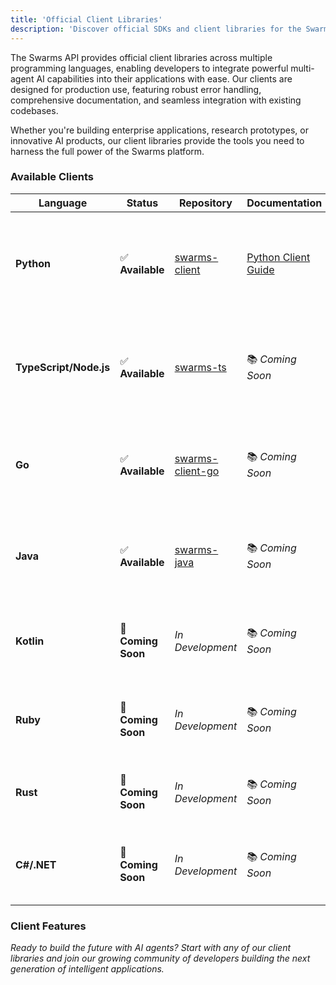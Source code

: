 ```yaml
---
title: 'Official Client Libraries'
description: 'Discover official SDKs and client libraries for the Swarms API in multiple programming languages.'
---
```


The Swarms API provides official client libraries across multiple programming languages, enabling developers to integrate powerful multi-agent AI capabilities into their applications with ease. Our clients are designed for production use, featuring robust error handling, comprehensive documentation, and seamless integration with existing codebases.

Whether you're building enterprise applications, research prototypes, or innovative AI products, our client libraries provide the tools you need to harness the full power of the Swarms platform.

### Available Clients

| Language               | Status             | Repository                                                                    | Documentation                                                           | Description                                                                                           |
| ---------------------- | ------------------ | ----------------------------------------------------------------------------- | ----------------------------------------------------------------------- | ----------------------------------------------------------------------------------------------------- |
| **Python**             | ✅ **Available**    | [swarms-client](https://github.com/The-Swarm-Corporation/swarms-client)       | [Python Client Guide](/clients/python-client)                           | Production-grade Python client with comprehensive error handling, retry logic, and extensive examples |
| **TypeScript/Node.js** | ✅ **Available**    | [swarms-ts](https://github.com/The-Swarm-Corporation/swarms-ts)               | 📚 _Coming Soon_                                                        | Modern TypeScript client with full type safety, Promise-based API, and Node.js compatibility          |
| **Go**                 | ✅ **Available**    | [swarms-client-go](https://github.com/The-Swarm-Corporation/swarms-client-go) | 📚 _Coming Soon_                                                        | High-performance Go client optimized for concurrent operations and microservices                      |
| **Java**               | ✅ **Available**    | [swarms-java](https://github.com/The-Swarm-Corporation/swarms-java)           | 📚 _Coming Soon_                                                        | Enterprise Java client with Spring Boot integration and comprehensive SDK features                    |
| **Kotlin**             | 🚧 **Coming Soon** | _In Development_                                                              | 📚 _Coming Soon_                                                        | Modern Kotlin client with coroutines support and Android compatibility                                |
| **Ruby**               | 🚧 **Coming Soon** | _In Development_                                                              | 📚 _Coming Soon_                                                        | Elegant Ruby client with Rails integration and gem packaging                                          |
| **Rust**               | 🚧 **Coming Soon** | _In Development_                                                              | 📚 _Coming Soon_                                                        | Ultra-fast Rust client with memory safety and zero-cost abstractions                                  |
| **C#/.NET**            | 🚧 **Coming Soon** | _In Development_                                                              | 📚 _Coming Soon_                                                        | .NET client with async/await support and NuGet packaging                                              |

### Client Features

_Ready to build the future with AI agents? Start with any of our client libraries and join our growing community of developers building the next generation of intelligent applications._

